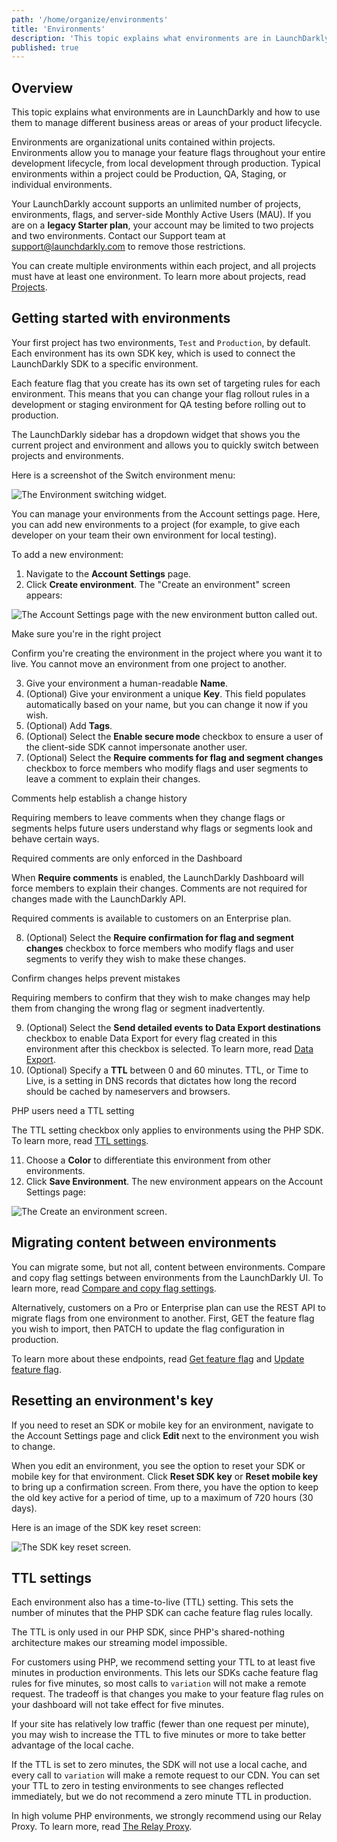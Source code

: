 ```yaml
---
path: '/home/organize/environments'
title: 'Environments'
description: 'This topic explains what environments are in LaunchDarkly. Environments are organizational units contained within projects. Your LaunchDarkly account supports an unlimited number of projects, environments, flags, and server-side Monthly Active Users (MAU).'
published: true
---
```


## Overview

This topic explains what environments are in LaunchDarkly and how to use them to manage different business areas or areas of your product lifecycle.

Environments are organizational units contained within projects. Environments allow you to manage your feature flags throughout your entire development lifecycle, from local development through production. Typical environments within a project could be Production, QA, Staging, or individual environments.

Your LaunchDarkly account supports an unlimited number of projects, environments, flags, and server-side Monthly Active Users (MAU). If you are on a **legacy Starter plan**, your account may be limited to two projects and two environments. Contact our Support team at support@launchdarkly.com to remove those restrictions.

You can create multiple environments within each project, and all projects must have at least one environment. To learn more about projects, read [Projects](/home/organize/projects).

## Getting started with environments

Your first project has two environments, `Test` and `Production`, by default. Each environment has its own SDK key, which is used to connect the LaunchDarkly SDK to a specific environment.

Each feature flag that you create has its own set of targeting rules for each environment. This means that you can change your flag rollout rules in a development or staging environment for QA testing before rolling out to production.

The LaunchDarkly sidebar has a dropdown widget that shows you the current project and environment and allows you to quickly switch between projects and environments.

Here is a screenshot of the Switch environment menu:

![The Environment switching widget.](env-switcher.png)


You can manage your environments from the Account settings page. Here, you can add new environments to a project (for example, to give each developer on your team their own environment for local testing).

To add a new environment:

1. Navigate to the **Account Settings** page.
2. Click **Create environment**. The "Create an environment" screen appears:

![The Account Settings page with the new environment button called out.](env-new-callout.png)

<Callout intent="alert">
<CalloutTitle>Make sure you're in the right project</CalloutTitle>
<CalloutDescription>

Confirm you're creating the environment in the project where you want it to live. You cannot move an environment from one project to another.

</CalloutDescription>
</Callout>

3. Give your environment a human-readable **Name**.
4. (Optional) Give your environment a unique **Key**. This field populates automatically based on your name, but you can change it now if you wish.
5. (Optional) Add **Tags**.
6. (Optional) Select the **Enable secure mode** checkbox to ensure a user of the client-side SDK cannot impersonate another user.
7. (Optional) Select the **Require comments for flag and segment changes** checkbox to force members who modify flags and user segments to leave a comment to explain their changes.

<Callout intent="info">
<CalloutTitle>Comments help establish a change history</CalloutTitle>
<CalloutDescription>

Requiring members to leave comments when they change flags or segments helps future users understand why flags or segments look and behave certain ways.

</CalloutDescription>
</Callout>

<Callout intent="alert">
<CalloutTitle>Required comments are only enforced in the Dashboard</CalloutTitle>
<CalloutDescription>

When **Require comments** is enabled, the LaunchDarkly Dashboard will force members to explain their changes. Comments are not required for changes made with the LaunchDarkly API.

Required comments is available to customers on an Enterprise plan.

</CalloutDescription>
</Callout>

8. (Optional) Select the **Require confirmation for flag and segment changes** checkbox to force members who modify flags and user segments to verify they wish to make these changes.

<Callout intent="info">
<CalloutTitle>Confirm changes helps prevent mistakes</CalloutTitle>
<CalloutDescription>

Requiring members to confirm that they wish to make changes may help them from changing the wrong flag or segment inadvertently.

</CalloutDescription>
</Callout>

9. (Optional) Select the **Send detailed events to Data Export destinations** checkbox to enable Data Export for every flag created in this environment after this checkbox is selected. To learn more, read [Data Export](/home/data-export).
10. (Optional) Specify a **TTL** between 0 and 60 minutes. TTL, or Time to Live, is a setting in DNS records that dictates how long the record should be cached by nameservers and browsers.

<Callout intent="info">
<CalloutTitle>PHP users need a TTL setting</CalloutTitle>
<CalloutDescription>

The TTL setting checkbox only applies to environments using the PHP SDK. To learn more, read [TTL settings](#ttl-settings).

</CalloutDescription>
</Callout>

11. Choose a **Color** to differentiate this environment from other environments.
12. Click **Save Environment**. The new environment appears on the Account Settings page:

![The Create an environment screen.](env-create.png)


## Migrating content between environments

You can migrate some, but not all, content between environments. Compare and copy flag settings between environments from the LaunchDarkly UI. To learn more, read [Compare and copy flag settings](/home/organize/flag-compare-copy).

Alternatively, customers on a Pro or Enterprise plan can use the REST API to migrate flags from one environment to another. First, GET the feature flag you wish to import, then PATCH to update the flag configuration in production.

To learn more about these endpoints, read [Get feature flag](https://apidocs.launchdarkly.com/tag/Feature-flags#operation/getFeatureFlag) and [Update feature flag](https://apidocs.launchdarkly.com/tag/Feature-flags#operation/patchFeatureFlag).

## Resetting an environment's key

If you need to reset an SDK or mobile key for an environment, navigate to the Account Settings page and click **Edit** next to the environment you wish to change.

When you edit an environment, you see the option to reset your SDK or mobile key for that environment. Click **Reset SDK key** or **Reset mobile key** to bring up a confirmation screen. From there, you have the option to keep the old key active for a period of time, up to a maximum of 720 hours (30 days).

Here is an image of the SDK key reset screen:

![The SDK key reset screen.](env-sdk-key-reset.png)


## TTL settings

Each environment also has a time-to-live (TTL) setting. This sets the number of minutes that the PHP SDK can cache feature flag rules locally.

The TTL is only used in our PHP SDK, since PHP's shared-nothing architecture makes our streaming model impossible.

For customers using PHP, we recommend setting your TTL to at least five minutes in production environments. This lets our SDKs cache feature flag rules for five minutes, so most calls to `variation` will not make a remote request. The tradeoff is that changes you make to your feature flag rules on your dashboard will not take effect for five minutes.

If your site has relatively low traffic (fewer than one request per minute), you may wish to increase the TTL to five minutes or more to take better advantage of the local cache.

If the TTL is set to zero minutes, the SDK will not use a local cache, and every call to `variation` will make a remote request to our CDN. You can set your TTL to zero in testing environments to see changes reflected immediately, but we do not recommend a zero minute TTL in production.

In high volume PHP environments, we strongly recommend using our Relay Proxy. To learn more, read [The Relay Proxy](/home/relay-proxy).
